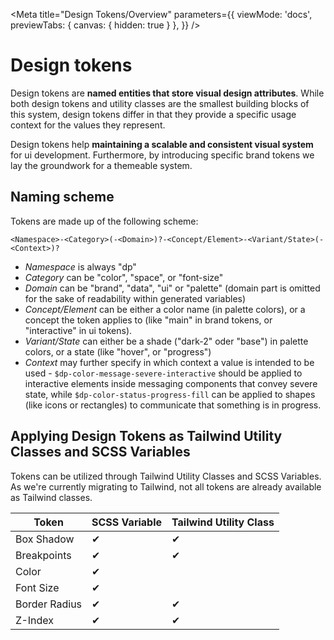 
<Meta
  title="Design Tokens/Overview"
  parameters={{
    viewMode: 'docs',
    previewTabs: {
      canvas: {
        hidden: true
      }
    },
  }} />

# Design tokens

Design tokens are **named entities that store visual design attributes**. While both design tokens and utility classes
are the smallest building blocks of this system, design tokens differ in that they provide a specific usage context
for the values they represent.

Design tokens help **maintaining a scalable and consistent visual system** for ui development. Furthermore, by introducing
specific brand tokens we lay the groundwork for a themeable system.

## Naming scheme

Tokens are made up of the following scheme:

```
<Namespace>-<Category>(-<Domain>)?-<Concept/Element>-<Variant/State>(-<Context>)?
```

- *Namespace* is always "dp"
- *Category* can be "color", "space", or "font-size"
- *Domain* can be "brand", "data", "ui" or "palette" (domain part is omitted for the sake of readability within generated variables)
- *Concept/Element* can be either a color name (in palette colors), or a concept the token applies to (like "main" in brand tokens,
  or "interactive" in ui tokens).
- *Variant/State* can either be a shade ("dark-2" oder "base") in palette colors, or a state (like "hover", or "progress")
- *Context* may further specify in which context a value is intended to be used - `$dp-color-message-severe-interactive`
  should be applied to interactive elements inside messaging components that convey severe state, while
  `$dp-color-status-progress-fill` can be applied to shapes (like icons or rectangles) to communicate that something is in progress.

## Applying Design Tokens as Tailwind Utility Classes and SCSS Variables

Tokens can be utilized through Tailwind Utility Classes and SCSS Variables. As we're currently migrating to Tailwind,
not all tokens are already available as Tailwind classes.

| Token          | SCSS Variable  | Tailwind Utility Class |
|----------------|----------------|------------------------|
| Box Shadow     |       ✔        |          ✔             |
| Breakpoints    |       ✔        |          ✔             |
| Color          |       ✔        |                        |
| Font Size      |       ✔        |                        |
| Border Radius  |       ✔        |          ✔             |
| Z-Index        |       ✔        |          ✔             |
